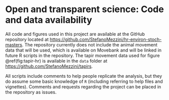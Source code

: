 \newpage

# Open and transparent science: Code and data availability {#os}

All code and figures used in this project are available at the GitHub repository located at [https://github.com/StefanoMezzini/hr-environ-stoch-masters](https://github.com/StefanoMezzini/hr-environ-stoch-masters). The repository currently does not include the animal movement data that will be used, which is available on Movebank and will be linked in future R scripts in the repository. The tapir movement data used for figure \@ref(fig:tapir-hr) is available in the `data` folder at [https://github.com/StefanoMezzini/tapirs](https://github.com/StefanoMezzini/tapirs).

All scripts include comments to help people replicate the analysis, but they do assume some basic knowledge of `R` (including referring to help files and vignettes). Comments and requests regarding the project can be placed in the repository as issues.
